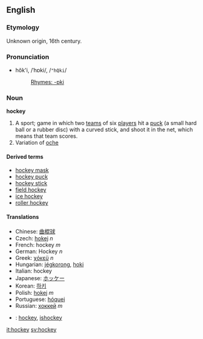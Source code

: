 ==English==
===Etymology===
Unknown origin, 16th century.

===Pronunciation===
*hŏk'i, /ˈhɒki/, /<tt>"hQki</tt>/
*:[[Rhymes:English:-ɒki|Rhymes: -ɒki]]

=== Noun ===
'''hockey'''

#A sport; game in which two [[team]]s of six [[player]]s hit a [[puck]] (a small hard ball or a rubber disc) with a curved stick, and shoot it in the net, which means that team scores.
#Variation of [[oche]]

====Derived terms====
*[[hockey mask]]
*[[hockey puck]]
*[[hockey stick]]
*[[field hockey]]
*[[ice hockey]]
*[[roller hockey]]

====Translations====
*Chinese: [[曲棍球]]
*Czech: [[hokej]] ''n''
*French: hockey ''m''
*German: Hockey ''n''
*Greek: [[χόκεϋ]] ''n''
*Hungarian: [[jégkorong]], [[hoki]]
*Italian: hockey
*Japanese: [[ホッケー]]
*Korean: [[하키]]
*Polish: [[hokej]] ''m''
*Portuguese: [[hóquei]]
*Russian: [[хоккей]] ''m''
*{{sv}}: [[hockey]], [[ishockey]]

[[it:hockey]]
[[sv:hockey]]